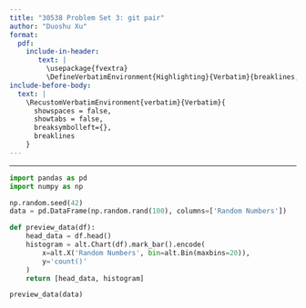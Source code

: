 ```yaml
---
title: "30538 Problem Set 3: git pair"
author: "Duoshu Xu"
format: 
  pdf:
    include-in-header: 
       text: |
         \usepackage{fvextra}
         \DefineVerbatimEnvironment{Highlighting}{Verbatim}{breaklines,commandchars=\\\{\}}
include-before-body:
  text: |
    \RecustomVerbatimEnvironment{verbatim}{Verbatim}{
      showspaces = false,
      showtabs = false,
      breaksymbolleft={},
      breaklines
    }
---
```

---

```python
import pandas as pd
import numpy as np

np.random.seed(42)
data = pd.DataFrame(np.random.rand(100), columns=['Random Numbers'])

def preview_data(df):
    head_data = df.head()
    histogram = alt.Chart(df).mark_bar().encode(
        x=alt.X('Random Numbers', bin=alt.Bin(maxbins=20)),
        y='count()'
    )
    return [head_data, histogram]

preview_data(data)
```

